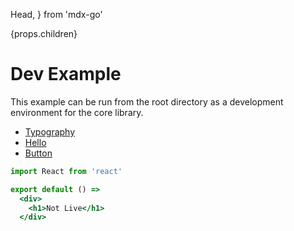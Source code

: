   Head,
} from 'mdx-go'

<Head>
  <title>Hello</title>
</Head>


  <div>
    {props.children}
  </div>

# Dev Example

This example can be run from the root directory as a development environment for the core library.

- [Typography](/typography)
- [Hello](/hello)
- [Button](/components/button)


```jsx
import React from 'react'

export default () =>
  <div>
    <h1>Not Live</h1>
  </div>
```
